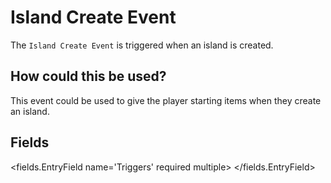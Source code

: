 
# Island Create Event 

The `Island Create Event` is triggered when an island is created.

## How could this be used?

This event could be used to give the player starting items when they create an island.


## Fields

<fields.EntryField name='Triggers' required multiple>
</fields.EntryField>
